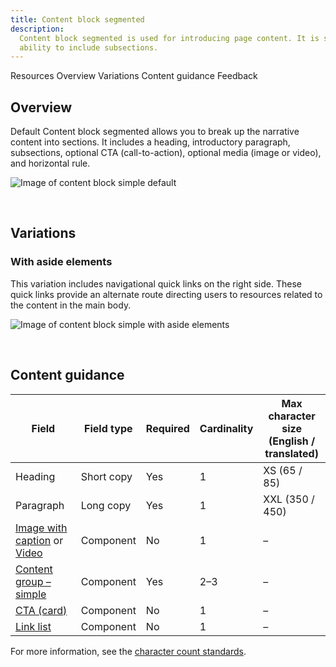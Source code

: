 ```yaml
---
title: Content block segmented
description:
  Content block segmented is used for introducing page content. It is similar to Content block simple but has added
  ability to include subsections.
---
```



<ComponentDescription name="Content block segmented" type="layout" />

<AnchorLinks>

<AnchorLink>Resources</AnchorLink>
<AnchorLink>Overview</AnchorLink>
<AnchorLink>Variations</AnchorLink>
<AnchorLink>Content guidance</AnchorLink>
<AnchorLink>Feedback</AnchorLink>

</AnchorLinks>

<ResourceLinks name="Content block segmented" type="layout" />

## Overview

Default Content block segmented allows you to break up the narrative content into sections. It includes a heading,
introductory paragraph, subsections, optional CTA (call-to-action), optional media (image or video), and horizontal
rule.

![Image of content block simple default](../../images/pattern/content-block-segmented/content-block-segmented.jpg)

<br />

## Variations

### With aside elements

This variation includes navigational quick links on the right side. These quick links provide an alternate route
directing users to resources related to the content in the main body.

![Image of content block simple with aside elements](../../images/pattern/content-block-segmented/content-block-segmented-with-aside-elements.jpg)

<br />

## Content guidance

| Field                                                                                                                                                      | Field type | Required | Cardinality | Max character size <br/>(English / translated) |
| ---------------------------------------------------------------------------------------------------------------------------------------------------------- | ---------- | -------- | ----------- | ---------------------------------------------- |
| Heading                                                                                                                                                    | Short copy | Yes      | 1           | XS (65 / 85)                                   |
| Paragraph                                                                                                                                                  | Long copy  | Yes      | 1           | XXL (350 / 450)                                |
| [Image with caption](https://www.ibm.com/standards/carbon/components/image-with-caption) or [Video](https://www.ibm.com/standards/carbon/components/video) | Component  | No       | 1           | –                                              |
| [Content group – simple](https://www.ibm.com/standards/carbon/components/content-group-simple)                                                             | Component  | Yes      | 2–3         | –                                              |
| [CTA (card)](https://www.ibm.com/standards/carbon/components/cta/#card)                                                                                    | Component  | No       | 1           | –                                              |
| [Link list](https://www.ibm.com/standards/carbon/components/link-list)                                                                                     | Component  | No       | 1           | –                                              |

For more information, see the
[character count standards](https://www.ibm.com/standards/carbon/guidelines/content#character-count-standard).

<ComponentFooter name="Content block segmented" type="layout" />
